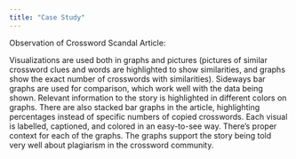 ```yaml
---
title: "Case Study"
---
```


Observation of Crossword Scandal Article:

Visualizations are used both in graphs and pictures (pictures of similar crossword clues and words are highlighted to show similarities, and graphs show the exact number of crosswords with similarities).
Sideways bar graphs are used for comparison, which work well with the data being shown.
Relevant information to the story is highlighted in different colors on graphs.
There are also stacked bar graphs in the article, highlighting percentages instead of specific numbers of copied crosswords.
Each visual is labelled, captioned, and colored in an easy-to-see way.
There's proper context for each of the graphs.
The graphs support the story being told very well about plagiarism in the crossword community.
